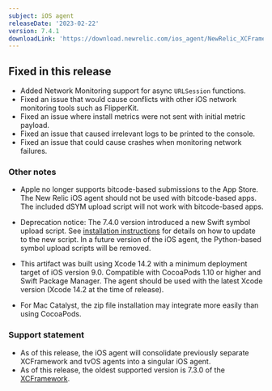 ```yaml
---
subject: iOS agent
releaseDate: '2023-02-22'
version: 7.4.1
downloadLink: 'https://download.newrelic.com/ios_agent/NewRelic_XCFramework_Agent_7.4.1.zip'
---
```


## Fixed in this release

* Added Network Monitoring support for async `URLSession` functions.
* Fixed an issue that would cause conflicts with other iOS network monitoring tools such as FlipperKit.
* Fixed an issue where install metrics were not sent with initial metric payload.
* Fixed an issue that caused irrelevant logs to be printed to the console.
* Fixed an issue that could cause crashes when monitoring network failures.

### Other notes
* Apple no longer supports bitcode-based submissions to the App Store. The New Relic iOS agent should not be used with bitcode-based apps. The included dSYM upload script will not work with bitcode-based apps.

* Deprecation notice: The 7.4.0 version introduced a new Swift symbol upload script. See [installation instructions](/docs/mobile-monitoring/new-relic-mobile-ios/installation/spm-installation#configure-using-swift-package-manager) for details on how to update to the new script. In a future version of the iOS agent, the Python-based symbol upload scripts will be removed.
* This artifact was built using Xcode 14.2 with a minimum deployment target of iOS version 9.0. Compatible with CocoaPods 1.10 or higher and Swift Package Manager. The agent should be used with the latest Xcode version (Xcode 14.2 at the time of release).
* For Mac Catalyst, the zip file installation may integrate more easily than using CocoaPods.

### Support statement

* As of this release, the iOS agent will consolidate previously separate XCFramework and tvOS agents into a singular iOS agent. 
* As of this release, the oldest supported version is 7.3.0 of the [XCFramework](/docs/release-notes/mobile-release-notes/xcframework-release-notes/xcframework-agent-730).

